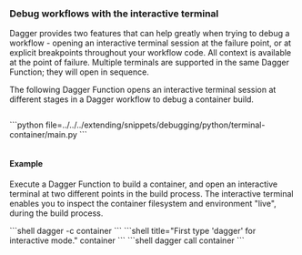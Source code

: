 ### Debug workflows with the interactive terminal

Dagger provides two features that can help greatly when trying to debug a workflow - opening an interactive terminal session at the failure point, or at explicit breakpoints throughout your workflow code. All context is available at the point of failure. Multiple terminals are supported in the same Dagger Function; they will open in sequence.

The following Dagger Function opens an interactive terminal session at different stages in a Dagger workflow to debug a container build.

<Tabs groupId="language" queryString="sdk">
<TabItem value="go" label="Go">

```go file=../../../extending/snippets/debugging/go/terminal-container/main.go
```

</TabItem>
<TabItem value="python" label="Python">
```python file=../../../extending/snippets/debugging/python/terminal-container/main.py
```

</TabItem>
<TabItem value="typescript" label="TypeScript">

```typescript file=../../../extending/snippets/debugging/typescript/terminal-container/index.ts
```

</TabItem>
</Tabs>

#### Example

Execute a Dagger Function to build a container, and open an interactive terminal at two different points in the build process. The interactive terminal enables you to inspect the container filesystem and environment "live", during the build process.

<Tabs groupId="shell">
<TabItem value="System shell">
```shell
dagger -c container
```
</TabItem>
<TabItem value="Dagger Shell">
```shell title="First type 'dagger' for interactive mode."
container
```
</TabItem>
<TabItem value="Dagger CLI">
```shell
dagger call container
```
</TabItem>
</Tabs>
